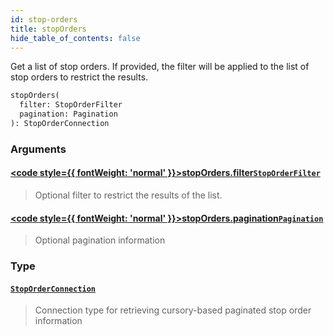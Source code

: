 ```yaml
---
id: stop-orders
title: stopOrders
hide_table_of_contents: false
---
```








Get a list of stop orders. If provided, the filter will be applied to the list of stop orders to restrict the results.

```graphql
stopOrders(
  filter: StopOrderFilter
  pagination: Pagination
): StopOrderConnection
```


### Arguments

#### [<code style={{ fontWeight: 'normal' }}>stopOrders.<b>filter</b></code>](#)<Bullet />[`StopOrderFilter`](/mainnet/api/graphql/inputs/stop-order-filter) <Badge class="secondary" text="input"/>
> Optional filter to restrict the results of the list.
> 

#### [<code style={{ fontWeight: 'normal' }}>stopOrders.<b>pagination</b></code>](#)<Bullet />[`Pagination`](/mainnet/api/graphql/inputs/pagination) <Badge class="secondary" text="input"/>
> Optional pagination information
> 

### Type

#### [`StopOrderConnection`](/mainnet/api/graphql/objects/stop-order-connection) <Badge class="secondary" text="object"/>
> Connection type for retrieving cursory-based paginated stop order information
> 





